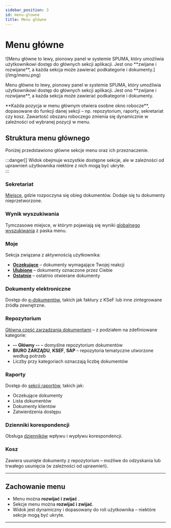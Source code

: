 ```yaml
---
sidebar_position: 3
id: menu-glowne
title: Menu główne
---
```


# Menu główne

<div style={{ display: 'flex', gap: '2rem', alignItems: 'center' }}>
  <div>
    <p>
      ![Menu główne to lewy, pionowy panel w systemie SPUMA, który umożliwia użytkownikowi dostęp do głównych sekcji aplikacji. Jest ono **zwijane i rozwijane**, a każda sekcja może zawierać podkategorie i dokumenty.](/img/menu.png)
    </p>
  </div>
  <div>
    <p>
      Menu główne to lewy, pionowy panel w systemie SPUMA, który umożliwia użytkownikowi dostęp do głównych sekcji aplikacji. Jest ono **zwijane i rozwijane**, a każda sekcja może zawierać podkategorie i dokumenty.
      </p>
    <p>
    **Każda pozycja w menu głównym otwiera osobne okno robocze**, dopasowane do funkcji danej sekcji – np. repozytorium, raporty, sekretariat czy kosz. Zawartość obszaru roboczego zmienia się dynamicznie w zależności od wybranej pozycji w menu.
    </p>
  </div>
</div>

## Struktura menu głównego

Poniżej przedstawiono główne sekcje menu oraz ich przeznaczenie.  

:::danger[]
Widok obejmuje wszystkie dostępne sekcje, ale w zależności od uprawnień użytkownika niektóre z nich mogą być ukryte.  
:::

### Sekretariat

[Miejsce](docs/Sekretariat/sekretariat.md), gdzie rozpoczyna się obieg dokumentów. Dodaje się tu dokumenty nieprzetworzone.

### Wynik wyszukiwania

Tymczasowe miejsce, w którym pojawiają się wyniki [globalnego wyszukiwania](docs/wyszukiwanie/wyszukiwanie_globalne.md) z paska menu.

### Moje

Sekcja związana z aktywnością użytkownika:

- [**Oczekujące**](docs/Moje/Oczekujace.md) – dokumenty wymagające Twojej reakcji
- [**Ulubione**](docs/Moje/Ulubione.md) – dokumenty oznaczone przez Ciebie
- [**Ostatnie**](docs/Moje/Ostatnie.md) – ostatnio otwierane dokumenty

### Dokumenty elektroniczne

Dostęp do [e-dokumentów](docs/dokumenty-elektroniczne/dokumenty-elektroniczne.md), takich jak faktury z KSeF lub inne zintegrowane źródła zewnętrzne.

### Repozytorium

[Główna część zarządzania dokumentami](docs/Repozytorium/Repozytorium.md) – z podziałem na zdefiniowane kategorie:

- **-- Główny --** – domyślne repozytorium dokumentów
- **BIURO ZARZĄDU**, **KSEF**, **SAP** – repozytoria tematyczne utworzone według potrzeb
- Liczby przy kategoriach oznaczają liczbę dokumentów

### Raporty

Dostęp do [sekcji raportów](docs/Raporty/Raporty.md), takich jak:

- Oczekujące dokumenty
- Lista dokumentów
- Dokumenty klientów
- Zatwierdzenia dostępu

### Dzienniki korespondencji

Obsługa [dzienników](docs/Dzienniki.md) wpływu i wypływu korespondencji.

### Kosz

Zawiera usunięte dokumenty z repozytorium – możliwe do odzyskania lub trwałego usunięcia (w zależności od uprawnień).

---

## Zachowanie menu

- Menu można **rozwijać i zwijać** .
- Sekcje menu można **rozwijać i zwijać**.
- Widok jest dynamiczny i dopasowany do roli użytkownika – niektóre sekcje mogą być ukryte.

---

